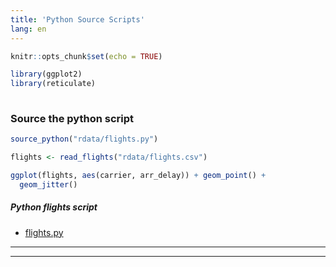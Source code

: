 ```yaml
---
title: 'Python Source Scripts'
lang: en
---
```


```r
knitr::opts_chunk$set(echo = TRUE)

library(ggplot2)
library(reticulate)
  
```

### Source the python script


```r

source_python("rdata/flights.py")

flights <- read_flights("rdata/flights.csv")

ggplot(flights, aes(carrier, arr_delay)) + geom_point() +
  geom_jitter()  

```

##### Python flights script

* [flights.py](rdata/flights.py)

***
***
    
